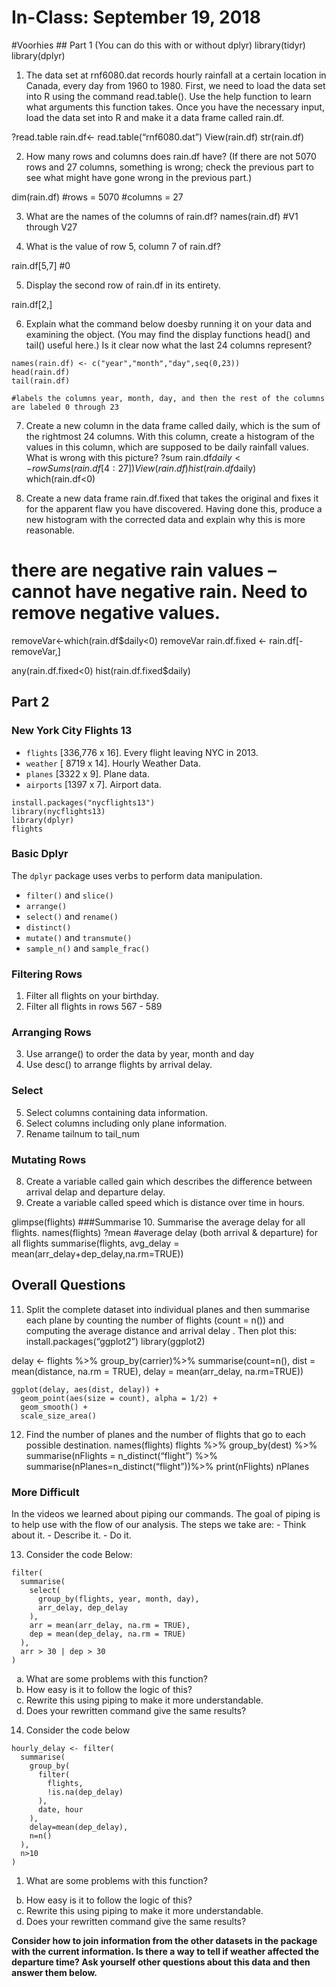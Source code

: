 # In-Class: September 19, 2018

#Voorhies
## Part 1 (You can do this with or without dplyr)
library(tidyr)
library(dplyr)

1. The data set at rnf6080.dat records hourly rainfall at a certain location in Canada, every day from 1960 to 1980. First, we need to load the data set into R using the command read.table(). Use the help function to learn what arguments this function takes. Once you have the necessary input, load the data set into R and make it a data frame called rain.df.

?read.table
rain.df<- read.table("rnf6080.dat")
View(rain.df)
str(rain.df)


2. How many rows and columns does rain.df have? (If there are not 5070 rows and 27 columns, something is wrong; check the previous part to see what might have gone wrong in the previous part.)

dim(rain.df)
#rows = 5070
#columns = 27

3. What are the names of the columns of rain.df?
names(rain.df) 
#V1 through V27

4. What is the value of row 5, column 7 of rain.df?

rain.df[5,7]
#0

5. Display the second row of rain.df in its entirety.

rain.df[2,]

6. Explain what the command below doesby running it on your data and examining the object. (You may find the display functions head() and tail() useful here.) Is it clear now what the last 24 columns represent?

```
names(rain.df) <- c("year","month","day",seq(0,23))
head(rain.df)
tail(rain.df)

#labels the columns year, month, day, and then the rest of the columns are labeled 0 through 23
````

7. Create a new column in the data frame called daily, which is the sum of the rightmost 24 columns. With this column, create a histogram of the values in this column, which are supposed to be daily rainfall values. What is wrong with this picture?
?sum
rain.df$daily <-rowSums(rain.df[4:27])
View(rain.df)
hist(rain.df$daily)
which(rain.df<0)


8. Create a new data frame rain.df.fixed that takes the original and fixes it for the apparent flaw you have discovered. Having done this, produce a new histogram with the corrected data and explain why this is more reasonable.

# there are negative rain values -- cannot have negative rain. Need to remove negative values.

removeVar<-which(rain.df$daily<0)
removeVar
rain.df.fixed <- rain.df[-removeVar,]

any(rain.df.fixed<0)
hist(rain.df.fixed$daily)

## Part 2
### New York City Flights 13

- `flights` [336,776 x 16]. Every flight leaving NYC in 2013.
- `weather` [ 8719 x 14]. Hourly Weather Data.
- `planes` [3322 x 9]. Plane data.
- `airports` [1397 x 7]. Airport data.


```
install.packages("nycflights13")
library(nycflights13)
library(dplyr)
flights
```

### Basic Dplyr

The `dplyr` package uses verbs to perform data manipulation.

- `filter()` and `slice()`
- `arrange()`
- `select()` and `rename()`
- `distinct()`
- `mutate()` and `transmute()`
- `sample_n()` and `sample_frac()`

### Filtering Rows

1. Filter all flights on your birthday.
2. Filter all flights in rows 567 - 589


### Arranging Rows
3. Use arrange() to order the data by year, month and day
4. Use desc() to arrange flights by arrival delay.


### Select
5. Select columns containing data information.
6. Select columns including only plane information.
7. Rename tailnum to tail_num


### Mutating Rows
8. Create a variable called gain which describes the difference between arrival delap and departure delay.
9. Create a variable called speed which is distance over time in hours.

glimpse(flights)
###Summarise
10. Summarise the average delay for all flights.
names(flights)
?mean
#average delay (both arrival & departure) for all flights
summarise(flights, avg_delay = mean(arr_delay+dep_delay,na.rm=TRUE))

## Overall Questions

11. Split the complete dataset into individual planes and then summarise each plane by counting the number of flights (count = n()) and computing the average distance and arrival delay . Then plot this:
install.packages("ggplot2")
library(ggplot2)

delay <- flights %>%
group_by(carrier)%>%
summarise(count=n(), dist = mean(distance, na.rm = TRUE), delay = mean(arr_delay, na.rm=TRUE))

```
ggplot(delay, aes(dist, delay)) +
  geom_point(aes(size = count), alpha = 1/2) +
  geom_smooth() +
  scale_size_area()
```
12. Find the number of planes and the number of flights that go to each possible destination.
names(flights)
flights %>%
group_by(dest) %>%
summarise(nFlights = n_distinct("flight") %>%
summarise(nPlanes=n_distinct("flight"))%>%
print(nFlights)
nPlanes

### More Difficult

In the videos we learned about piping our commands. The goal of piping is to help use with the flow of our analysis. The steps we take are:
- Think about it. 
- Describe it. 
- Do it.

13. Consider the code Below:

```
filter(
  summarise(
    select(
      group_by(flights, year, month, day),
      arr_delay, dep_delay
    ),
    arr = mean(arr_delay, na.rm = TRUE),
    dep = mean(dep_delay, na.rm = TRUE)
  ),
  arr > 30 | dep > 30
)
```

a. What are some problems with this function?
b. How easy is it to follow the logic of this?
c. Rewrite this using piping to make it more understandable.
d. Does your rewritten command give the same results?

14. Consider the code below

```
hourly_delay <- filter(
  summarise(
    group_by(
      filter(
        flights, 
        !is.na(dep_delay)
      ),
      date, hour
    ),
    delay=mean(dep_delay),
    n=n()
  ),
  n>10
)
```

1. What are some problems with this function?
b. How easy is it to follow the logic of this?
c. Rewrite this using piping to make it more understandable.
d. Does your rewritten command give the same results?


**Consider how to join information from the other datasets in the package with the current information. Is there a way to tell if weather affected the departure time? Ask yourself other questions about this data and then answer them below.**